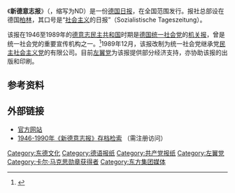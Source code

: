 {{Infobox newspaper
| name                = 新德意志报
| type                = 日报（周一至周六）
| format              = {{link-en|莱茵版式|Rhenish (format)}}（介于[[大报|大报]]和[[柏林版式|柏林版式]]之间）
| foundation          = 1946年
| image               = [[File:Bundesarchiv_Bild_183-T0220-0307,_Abschaffung_der_Lebensmittelmarken,_Artikel_im_Neuen_Deutschland.jpg|200px]]
| caption             = 1978年2月20日的《新德意志报》
| ceased publication  = 
| price               =
| owners              = 新德意志出版印刷有限公司及[[左翼党_(德国)|左翼党]]
| publisher           = Lothar Bisky
| editor              = 卡尔·马龙（1946年至1950年）<br/>容根·瑞茨
| language            = [[德语|德语]]
| political           = [[民主社会主义|民主社会主义]]
| circulation         = 48,811
| headquarters        = [[德国|德国]][[柏林|柏林]]
| ISSN                =
| website             = [http://www.neues-deutschland.de/ neues-deutschland.de]|
}}
《'''新德意志报'''》（{{lang-de|Neues Deutschland}}，缩写为ND）是一份[[德国|德国]][[日报|日报]]，在全国范围发行。报社总部设在德国[[柏林|柏林]]，其口号是“[[社会主义|社会主义]]的日报”（Sozialistische Tageszeitung）。

该报在1946至1989年的[[德意志民主共和国|德意志民主共和国]]时期是[[德国统一社会党|德国统一社会党]]的[[机关报|机关报]]，曾是统一社会党的重要宣传机构之一。<ref name=cw13>{{cite journal|last=Wilder|first=Charly|title=Digitizing the GDR: East German Papers Offer Glimpse of History|journal=Der Spiegel|date=27 June 2013|url=http://www.spiegel.de/international/germany/east-german-newspapers-digitized-and-posted-online-a-908216.html|accessdate=4 October 2013|archive-date=2021-03-05|archive-url=https://web.archive.org/web/20210305122910/https://www.spiegel.de/international/germany/east-german-newspapers-digitized-and-posted-online-a-908216.html|dead-url=no}}</ref>1989年12月，该报改制为统一社会党继承党[[民主社会主义党_(德国)|民主社会主义党]]的有限公司。目前[[左翼党_(德国)|左翼党]]为该报提供部分经济支持，亦协助该报的出版和印刷。

== 参考资料 ==
{{Reflist}}

== 外部链接 ==
{{Commonscat|Neues Deutschland|新德意志报}}
* [http://www.neues-deutschland.de/ 官方网站] {{Wayback|url=http://www.neues-deutschland.de/ |date=20210327133816 }} {{de icon}}
* [http://zefys.staatsbibliothek-berlin.de/ddr-presse/neues-deutschland/ 1946-1990年《新德意志报》存档检索] {{Wayback|url=http://zefys.staatsbibliothek-berlin.de/ddr-presse/neues-deutschland/ |date=20210209115159 }}（需注册访问）

{{German newspaper|state=autocollapse}}
{{Eastern Bloc media|state=autocollapse}}

[[Category:东德文化|Category:东德文化]]
[[Category:德语报纸|Category:德语报纸]]
[[Category:共产党报纸|Category:共产党报纸]]
[[Category:左翼党|Category:左翼党]]
[[Category:卡尔·马克思勋章获得者|Category:卡尔·马克思勋章获得者]]
[[Category:东方集团媒体|Category:东方集团媒体]]